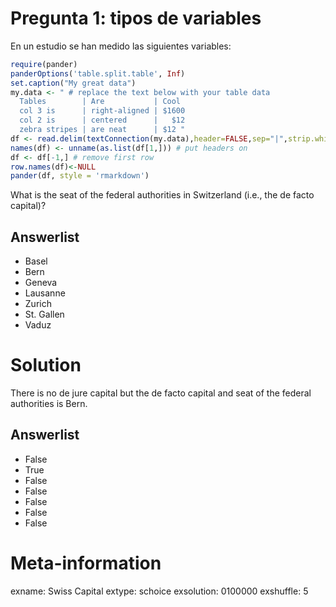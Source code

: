 Pregunta 1: tipos de variables 
========
En un estudio se han medido las siguientes variables:

```r
require(pander)
panderOptions('table.split.table', Inf)
set.caption("My great data")
my.data <- " # replace the text below with your table data
  Tables        | Are           | Cool
  col 3 is      | right-aligned | $1600 
  col 2 is      | centered      |   $12 
  zebra stripes | are neat      | $12 "
df <- read.delim(textConnection(my.data),header=FALSE,sep="|",strip.white=TRUE,stringsAsFactors=FALSE)
names(df) <- unname(as.list(df[1,])) # put headers on
df <- df[-1,] # remove first row
row.names(df)<-NULL
pander(df, style = 'rmarkdown')
```


What is the seat of the federal authorities in Switzerland (i.e., the de facto capital)?

Answerlist
----------
* Basel
* Bern
* Geneva
* Lausanne
* Zurich
* St. Gallen
* Vaduz


Solution
========
There is no de jure capital but the de facto capital and seat of the federal authorities is Bern.

Answerlist
----------
* False
* True
* False
* False
* False
* False
* False


Meta-information
================
exname: Swiss Capital
extype: schoice
exsolution: 0100000
exshuffle: 5
